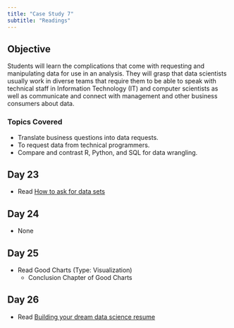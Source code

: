 ```yaml
---
title: "Case Study 7"
subtitle: "Readings"
---
```


## Objective 

Students will learn the complications that come with requesting and manipulating data for use in an analysis.  They will grasp that data scientists usually work in diverse teams that require them to be able to speak with technical staff in Information Technology (IT) and computer scientists as well as communicate and connect with management and other business consumers about data.

### Topics Covered

* Translate business questions into data requests.
* To request data from technical programmers.
* Compare and contrast R, Python, and SQL for data wrangling.

## Day 23

* Read [How to ask for data sets](https://medium.com/@ckreibich/how-to-ask-for-datasets-d5ef791cb38c)

## Day 24

* None

## Day 25

* Read Good Charts (Type: Visualization)
  + Conclusion Chapter of Good Charts

## Day 26

* Read [Building your dream data science resume](https://www.dataquest.io/blog/how-data-science-resume-cv/)

